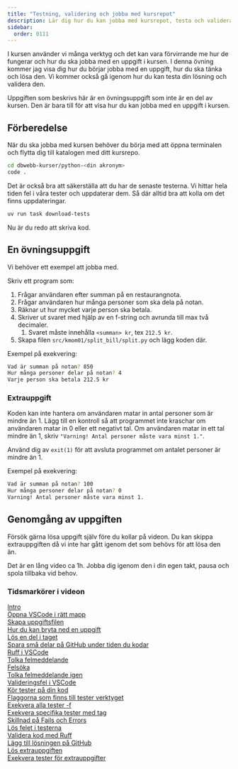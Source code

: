 ```yaml
---
title: "Testning, validering och jobba med kursrepot"
description: Lär dig hur du kan jobba med kursrepot, testa och validera din kod.
sidebar:
  order: 0111
---
```




I kursen använder vi många verktyg och det kan vara förvirrande me hur de fungerar och hur du ska jobba med en uppgift i kursen. I denna övning kommer jag visa dig hur du börjar jobba med en uppgift, hur du ska tänka och lösa den. Vi kommer också gå igenom hur du kan testa din lösning och validera den.

Uppgiften som beskrivs här är en övningsuppgift som inte är en del av kursen. Den är bara till för att visa hur du kan jobba med en uppgift i kursen.

## Förberedelse

När du ska jobba med kursen behöver du börja med att öppna terminalen och flytta dig till katalogen med ditt kursrepo.

```bash
cd dbwebb-kurser/python-<din akronym>
code .
```

Det är också bra att säkerställa att du har de senaste testerna. Vi hittar hela tiden fel i våra tester och uppdaterar dem. Så där alltid bra att kolla om det finns uppdateringar.

```bash
uv run task download-tests
```

Nu är du redo att skriva kod.


## En övningsuppgift

Vi behöver ett exempel att jobba med. 

Skriv ett program som:

1. Frågar användaren efter summan på en restaurangnota.
1. Frågar användaren hur många personer som ska dela på notan.
1. Räknar ut hur mycket varje person ska betala.
1. Skriver ut svaret med hjälp av en f-string och avrunda till max två decimaler.
    1. Svaret måste innehålla `<summan> kr`, tex `212.5 kr`.
1. Skapa filen `src/kmom01/split_bill/split.py` och lägg koden där.

Exempel på exekvering:

```bash
Vad är summan på notan? 850
Hur många personer delar på notan? 4
Varje person ska betala 212.5 kr
```

### Extrauppgift

Koden kan inte hantera om användaren matar in antal personer som är mindre än 1. Lägg till en kontroll så att programmet inte kraschar om användaren matar in 0 eller ett negativt tal. Om användaren matar in ett tal mindre än 1, skriv `"Varning! Antal personer måste vara minst 1."`.

Använd dig av `exit(1)` för att avsluta programmet om antalet personer är mindre än 1.

Exempel på exekvering:

```bash
Vad är summan på notan? 100
Hur många personer delar på notan? 0
Varning! Antal personer måste vara minst 1.
```


## Genomgång av uppgiften

Försök gärna lösa uppgift själv före du kollar på videon. Du kan skippa extrauppgiften då vi inte har gått igenom det som behövs för att lösa den än.

Det är en lång video ca 1h. Jobba dig igenom den i din egen takt, pausa och spola tillbaka vid behov.

<YouTube
    id="cIj1GfRNnSQ" 
/>
### Tidsmarkörer i videon

[Intro](https://www.youtube.com/watch?v=cIj1GfRNnSQ)  
[Öppna VSCode i rätt mapp](https://www.youtube.com/watch?v=cIj1GfRNnSQ&t=148s)  
[Skapa uppgiftsfilen](https://www.youtube.com/watch?v=cIj1GfRNnSQ&t=195s)  
[Hur du kan bryta ned en uppgift](https://www.youtube.com/watch?v=cIj1GfRNnSQ&t=213s)  
[Lös en del i taget](https://www.youtube.com/watch?v=cIj1GfRNnSQ&t=645s)  
[Spara små delar på GitHub under tiden du kodar](https://www.youtube.com/watch?v=cIj1GfRNnSQ&t=867s)  
[Ruff i VSCode](https://www.youtube.com/watch?v=cIj1GfRNnSQ&t=1088s)  
[Tolka felmeddelande](https://www.youtube.com/watch?v=cIj1GfRNnSQ&t=1145s)  
[Felsöka](https://www.youtube.com/watch?v=cIj1GfRNnSQ&t=1217s)  
[Tolka felmeddelande igen](https://www.youtube.com/watch?v=cIj1GfRNnSQ&t=1650s)  
[Valideringsfel i VSCode](https://www.youtube.com/watch?v=cIj1GfRNnSQ&t=1750s)  
[Kör tester på din kod](https://www.youtube.com/watch?v=cIj1GfRNnSQ&t=1892s)  
[Flaggorna som finns till tester verktyget](https://www.youtube.com/watch?v=cIj1GfRNnSQ&t=2455s)  
[Exekvera alla tester -f](https://www.youtube.com/watch?v=cIj1GfRNnSQ&t=2510s)  
[Exekvera specifika tester med tag](https://www.youtube.com/watch?v=cIj1GfRNnSQ&t=2583s)  
[Skillnad på Fails och Errors](https://www.youtube.com/watch?v=cIj1GfRNnSQ&t=2885s)  
[Lös felet i testerna](https://www.youtube.com/watch?v=cIj1GfRNnSQ&t=3070s)  
[Validera kod med Ruff](https://www.youtube.com/watch?v=cIj1GfRNnSQ&t=3291s)  
[Lägg till lösningen på GitHub](https://www.youtube.com/watch?v=cIj1GfRNnSQ&t=3500s)  
[Lös extrauppgiften](https://www.youtube.com/watch?v=cIj1GfRNnSQ&t=3575s)  
[Exekvera tester för extrauppgifter](https://www.youtube.com/watch?v=cIj1GfRNnSQ&t=3770s)
